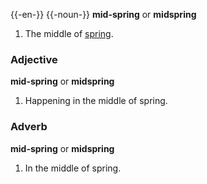 {{-en-}}
{{-noun-}}
'''mid-spring''' or '''midspring'''
# The middle of [[spring]].

===Adjective===
'''mid-spring''' or '''midspring'''

#Happening in the middle of spring.

===Adverb===
'''mid-spring''' or '''midspring'''

#In the middle of spring.